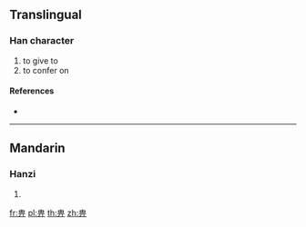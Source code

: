 {{character info/new}}
==Translingual==

===Han character===
{{Han char|rn=102|rad=田|as=03|sn=8|four=|canj=LWML}}

# to give to
# to confer on

====References====
* {{Han ref|kx=0759.180|dkj=21749|hdz=42530.070|uh=7541|ud=30017}}

----

==Mandarin==

===Hanzi===
{{cmn-hanzi|pin=[[qí]] ([[qi2]])|wg=ch'i<sup>2</sup>}}

# {{defn|lang=cmn|sort=田03}}

[[fr:畁]]
[[pl:畁]]
[[th:畁]]
[[zh:畁]]